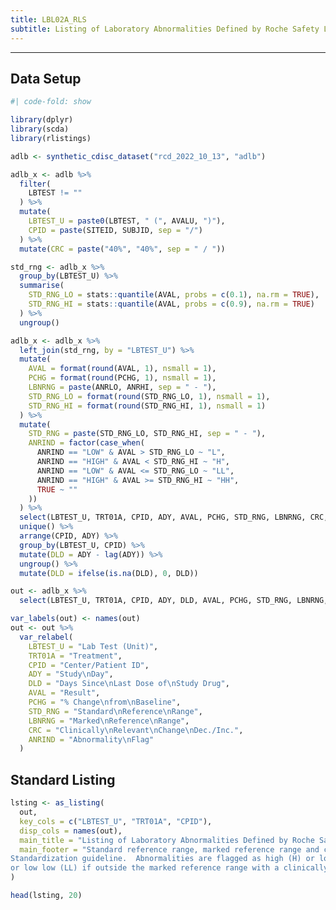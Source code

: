 ```yaml
---
title: LBL02A_RLS
subtitle: Listing of Laboratory Abnormalities Defined by Roche Safety Lab Standardization
---
```


------------------------------------------------------------------------

::: panel-tabset
## Data Setup

```r
#| code-fold: show

library(dplyr)
library(scda)
library(rlistings)

adlb <- synthetic_cdisc_dataset("rcd_2022_10_13", "adlb")

adlb_x <- adlb %>%
  filter(
    LBTEST != ""
  ) %>%
  mutate(
    LBTEST_U = paste0(LBTEST, " (", AVALU, ")"),
    CPID = paste(SITEID, SUBJID, sep = "/")
  ) %>%
  mutate(CRC = paste("40%", "40%", sep = " / "))

std_rng <- adlb_x %>%
  group_by(LBTEST_U) %>%
  summarise(
    STD_RNG_LO = stats::quantile(AVAL, probs = c(0.1), na.rm = TRUE),
    STD_RNG_HI = stats::quantile(AVAL, probs = c(0.9), na.rm = TRUE)
  ) %>%
  ungroup()

adlb_x <- adlb_x %>%
  left_join(std_rng, by = "LBTEST_U") %>%
  mutate(
    AVAL = format(round(AVAL, 1), nsmall = 1),
    PCHG = format(round(PCHG, 1), nsmall = 1),
    LBNRNG = paste(ANRLO, ANRHI, sep = " - "),
    STD_RNG_LO = format(round(STD_RNG_LO, 1), nsmall = 1),
    STD_RNG_HI = format(round(STD_RNG_HI, 1), nsmall = 1)
  ) %>%
  mutate(
    STD_RNG = paste(STD_RNG_LO, STD_RNG_HI, sep = " - "),
    ANRIND = factor(case_when(
      ANRIND == "LOW" & AVAL > STD_RNG_LO ~ "L",
      ANRIND == "HIGH" & AVAL < STD_RNG_HI ~ "H",
      ANRIND == "LOW" & AVAL <= STD_RNG_LO ~ "LL",
      ANRIND == "HIGH" & AVAL >= STD_RNG_HI ~ "HH",
      TRUE ~ ""
    ))
  ) %>%
  select(LBTEST_U, TRT01A, CPID, ADY, AVAL, PCHG, STD_RNG, LBNRNG, CRC, ANRIND) %>%
  unique() %>%
  arrange(CPID, ADY) %>%
  group_by(LBTEST_U, CPID) %>%
  mutate(DLD = ADY - lag(ADY)) %>%
  ungroup() %>%
  mutate(DLD = ifelse(is.na(DLD), 0, DLD))

out <- adlb_x %>%
  select(LBTEST_U, TRT01A, CPID, ADY, DLD, AVAL, PCHG, STD_RNG, LBNRNG, CRC, ANRIND)

var_labels(out) <- names(out)
out <- out %>%
  var_relabel(
    LBTEST_U = "Lab Test (Unit)",
    TRT01A = "Treatment",
    CPID = "Center/Patient ID",
    ADY = "Study\nDay",
    DLD = "Days Since\nLast Dose of\nStudy Drug",
    AVAL = "Result",
    PCHG = "% Change\nfrom\nBaseline",
    STD_RNG = "Standard\nReference\nRange",
    LBNRNG = "Marked\nReference\nRange",
    CRC = "Clinically\nRelevant\nChange\nDec./Inc.",
    ANRIND = "Abnormality\nFlag"
  )
```

## Standard Listing

```r
lsting <- as_listing(
  out,
  key_cols = c("LBTEST_U", "TRT01A", "CPID"),
  disp_cols = names(out),
  main_title = "Listing of Laboratory Abnormalities Defined by Roche Safety Lab Standardization",
  main_footer = "Standard reference range, marked reference range and clinically relevant change from baseline are from the Roche Safety Lab
Standardization guideline.  Abnormalities are flagged as high (H) or low (L) if outside the standard reference range; high high (HH)
or low low (LL) if outside the marked reference range with a clinically relevant change from baseline."
)

head(lsting, 20)
```
:::
